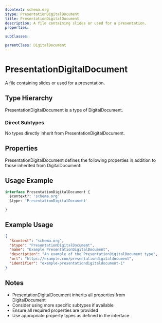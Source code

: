 ```yaml
---
$context: schema.org
$type: PresentationDigitalDocument
title: PresentationDigitalDocument
description: A file containing slides or used for a presentation.
properties:

subClasses:

parentClass: DigitalDocument
---
```


# PresentationDigitalDocument

A file containing slides or used for a presentation.

## Type Hierarchy

PresentationDigitalDocument is a type of DigitalDocument.

### Direct Subtypes

No types directly inherit from PresentationDigitalDocument.

## Properties

PresentationDigitalDocument defines the following properties in addition to those inherited from DigitalDocument:



## Usage Example

```typescript
interface PresentationDigitalDocument {
  $context?: 'schema.org'
  $type: 'PresentationDigitalDocument'

}
```

## Example Usage

```json
{
  "$context": "schema.org",
  "$type": "PresentationDigitalDocument",
  "name": "Example PresentationDigitalDocument",
  "description": "An example of the PresentationDigitalDocument type",
  "url": "https://example.com/presentationdigitaldocument",
  "identifier": "example-presentationdigitaldocument-1"
}
```

## Notes

- PresentationDigitalDocument inherits all properties from DigitalDocument
- Consider using more specific subtypes if available
- Ensure all required properties are provided
- Use appropriate property types as defined in the interface
